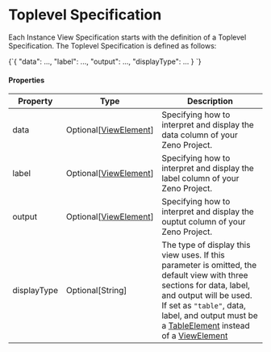 
# Toplevel Specification

Each Instance View Specification starts with the definition of a Toplevel Specification.
The Toplevel Specification is defined as follows:

<CodeBlock language="json" title="Toplevel">
  {`{
  "data": ...,
  "label": ...,
  "output": ...,
  "displayType": ...
}
`}
</CodeBlock>

#### Properties

| Property    | Type                                            | Description                                                                                                                                                                                                                                                                                       |
| ----------- | ----------------------------------------------- | ------------------------------------------------------------------------------------------------------------------------------------------------------------------------------------------------------------------------------------------------------------------------------------------------- |
| data        | Optional[[ViewElement](/docs/views/spec/other)] | Specifying how to interpret and display the data column of your Zeno Project.                                                                                                                                                                                                                     |
| label       | Optional[[ViewElement](/docs/views/spec/other)] | Specifying how to interpret and display the label column of your Zeno Project.                                                                                                                                                                                                                    |
| output      | Optional[[ViewElement](/docs/views/spec/other)] | Specifying how to interpret and display the ouptut column of your Zeno Project.                                                                                                                                                                                                                   |
| displayType | Optional[String]                                | The type of display this view uses. If this parameter is omitted, the default view with three sections for data, label, and output will be used. If set as `"table"`, data, label, and output must be a [TableElement](/docs/views/spec/table) instead of a [ViewElement](/docs/views/spec/other) |
